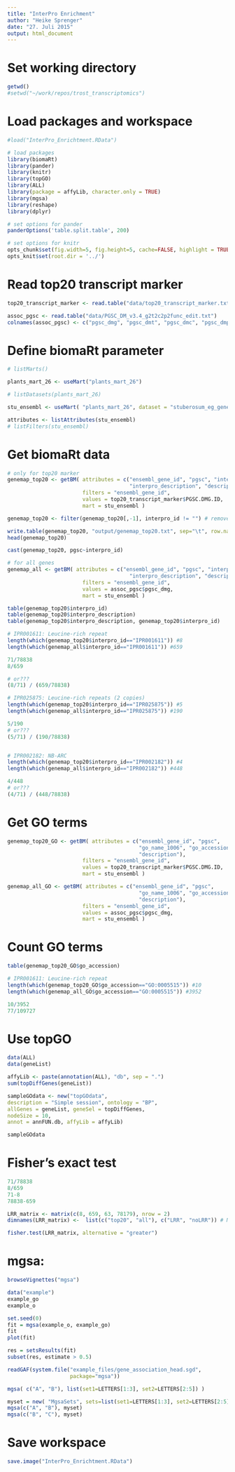 ```yaml
---
title: "InterPro Enrichment"
author: "Heike Sprenger"
date: "27. Juli 2015"
output: html_document
---
```


# Set working directory
```r
getwd()
#setwd("~/work/repos/trost_transcriptomics")
```

# Load packages and workspace
```r
#load("InterPro_Enrichtment.RData")

# load packages
library(biomaRt)
library(pander)
library(knitr)
library(topGO)
library(ALL)
library(package = affyLib, character.only = TRUE)
library(mgsa)
library(reshape)
library(dplyr)

# set options for pander
panderOptions('table.split.table', 200)

# set options for knitr
opts_chunk$set(fig.width=5, fig.height=5, cache=FALSE, highlight = TRUE, fig.show="asis")
opts_knit$set(root.dir = '../')
```

# Read top20 transcript marker
```r
top20_transcript_marker <- read.table("data/top20_transcript_marker.txt", header = T, sep = "\t")

assoc_pgsc <- read.table("data/PGSC_DM_v3.4_g2t2c2p2func_edit.txt")
colnames(assoc_pgsc) <- c("pgsc_dmg", "pgsc_dmt", "pgsc_dmc", "pgsc_dmp", "func")
```

# Define biomaRt parameter
```r
# listMarts()

plants_mart_26 <- useMart("plants_mart_26")

# listDatasets(plants_mart_26)

stu_ensembl <- useMart( "plants_mart_26", dataset = "stuberosum_eg_gene" )

attributes <- listAttributes(stu_ensembl)
# listFilters(stu_ensembl)
```


# Get biomaRt data
```r
# only for top20 marker
genemap_top20 <- getBM( attributes = c("ensembl_gene_id", "pgsc", "interpro_id", 
                                       "interpro_description", "description"), 
                        filters = "ensembl_gene_id",
                        values = top20_transcript_marker$PGSC.DMG.ID,
                        mart = stu_ensembl )

genemap_top20 <- filter(genemap_top20[,-1], interpro_id != "") # remove rows where interpro_id is empty

write.table(genemap_top20, "output/genemap_top20.txt", sep="\t", row.names = F)
head(genemap_top20)

cast(genemap_top20, pgsc~interpro_id)

# for all genes
genemap_all <- getBM( attributes = c("ensembl_gene_id", "pgsc", "interpro_id", 
                                       "interpro_description", "description"), 
                        filters = "ensembl_gene_id",
                        values = assoc_pgsc$pgsc_dmg,
                        mart = stu_ensembl )
```

```r
table(genemap_top20$interpro_id)
table(genemap_top20$interpro_description)
table(genemap_top20$interpro_description, genemap_top20$interpro_id)

# IPR001611: Leucine-rich repeat
length(which(genemap_top20$interpro_id=="IPR001611")) #8
length(which(genemap_all$interpro_id=="IPR001611")) #659

71/78838
8/659

# or???
(8/71) / (659/78838)

# IPR025875: Leucine-rich repeats (2 copies)
length(which(genemap_top20$interpro_id=="IPR025875")) #5
length(which(genemap_all$interpro_id=="IPR025875")) #190

5/190
# or???
(5/71) / (190/78838)


# IPR002182: NB-ARC
length(which(genemap_top20$interpro_id=="IPR002182")) #4
length(which(genemap_all$interpro_id=="IPR002182")) #448

4/448
# or???
(4/71) / (448/78838)
```

# Get GO terms
```r
genemap_top20_GO <- getBM( attributes = c("ensembl_gene_id", "pgsc", 
                                          "go_name_1006", "go_accession", "go_definition_1006", "go_namespace_1003",
                                          "description"), 
                        filters = "ensembl_gene_id",
                        values = top20_transcript_marker$PGSC.DMG.ID,
                        mart = stu_ensembl )

genemap_all_GO <- getBM( attributes = c("ensembl_gene_id", "pgsc", 
                                          "go_name_1006", "go_accession", "go_definition_1006", "go_namespace_1003",
                                          "description"), 
                        filters = "ensembl_gene_id",
                        values = assoc_pgsc$pgsc_dmg,
                        mart = stu_ensembl )
```

# Count GO terms
```r
table(genemap_top20_GO$go_accession)

# IPR001611: Leucine-rich repeat
length(which(genemap_top20_GO$go_accession=="GO:0005515")) #10
length(which(genemap_all_GO$go_accession=="GO:0005515")) #3952

10/3952
77/109727
```

# Use topGO
```r
data(ALL)
data(geneList)

affyLib <- paste(annotation(ALL), "db", sep = ".")
sum(topDiffGenes(geneList))

sampleGOdata <- new("topGOdata",
description = "Simple session", ontology = "BP",
allGenes = geneList, geneSel = topDiffGenes,
nodeSize = 10,
annot = annFUN.db, affyLib = affyLib)

sampleGOdata
```

# Fisher's exact test
```r

71/78838
8/659
71-8
78838-659

LRR_matrix <- matrix(c(8, 659, 63, 78179), nrow = 2)
dimnames(LRR_matrix) <-  list(c("top20", "all"), c("LRR", "noLRR")) # Namen zuweisen

fisher.test(LRR_matrix, alternative = "greater")
```

# mgsa: 
```r
browseVignettes("mgsa")

data("example")
example_go
example_o

set.seed(0)
fit = mgsa(example_o, example_go)
fit
plot(fit)

res = setsResults(fit)
subset(res, estimate > 0.5)

readGAF(system.file("example_files/gene_association_head.sgd",
                    package="mgsa"))

mgsa( c("A", "B"), list(set1=LETTERS[1:3], set2=LETTERS[2:5]) ) 

myset = new( "MgsaSets", sets=list(set1=LETTERS[1:3], set2=LETTERS[2:5]) )
mgsa(c("A", "B"), myset)
mgsa(c("B", "C"), myset)
```


# Save workspace
```r
save.image("InterPro_Enrichtment.RData")
```

